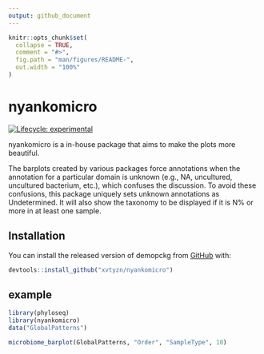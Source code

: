 ```yaml
---
output: github_document
---
```


<!-- README.md is generated from README.Rmd. Please edit that file -->

```r
knitr::opts_chunk$set(
  collapse = TRUE,
  comment = "#>",
  fig.path = "man/figures/README-",
  out.width = "100%"
)
```

# nyankomicro

<!-- badges: start -->

[![Lifecycle: experimental](https://img.shields.io/badge/lifecycle-experimental-orange.svg)](https://lifecycle.r-lib.org/articles/stages.html#experimental)

<!-- badges: end -->

nyankomicro is a in-house package that aims to make the plots more beautiful.

The barplots created by various packages force annotations when the annotation for a particular domain is unknown (e.g., NA, uncultured, uncultured bacterium, etc.), which confuses the discussion. To avoid these confusions, this package uniquely sets unknown annotations as Undetermined. It will also show the taxonomy to be displayed if it is N% or more in at least one sample.

## Installation

You can install the released version of demopckg from [GitHub](https://github.com) with:

``` r
devtools::install_github("xvtyzn/nyankomicro")
```

## example

```r
library(phyloseq)
library(nyankomicro)
data("GlobalPatterns")

microbiome_barplot(GlobalPatterns, "Order", "SampleType", 10)
```
